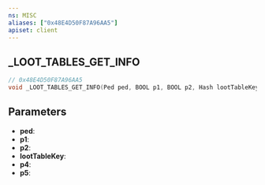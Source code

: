 ```yaml
---
ns: MISC
aliases: ["0x48E4D50F87A96AA5"]
apiset: client
---
```

## _LOOT_TABLES_GET_INFO

```c
// 0x48E4D50F87A96AA5
void _LOOT_TABLES_GET_INFO(Ped ped, BOOL p1, BOOL p2, Hash lootTableKey, Any* p4, Any p5);
```


## Parameters
* **ped**:
* **p1**:
* **p2**:
* **lootTableKey**:
* **p4**:
* **p5**:
